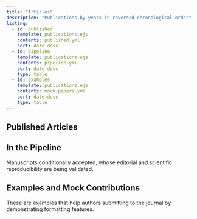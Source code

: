 ```yaml
---
title: "Articles"
description: "Publications by years in reversed chronological order"
listing:
  - id: published
    template: publications.ejs
    contents: published.yml
    sort: date desc
  - id: pipeline
    template: publications.ejs
    contents: pipeline.yml
    sort: date desc
    type: table
  - id: examples
    template: publications.ejs
    contents: mock-papers.yml
    sort: date desc
    type: table
---
```


## Published Articles

::: {#published}
:::

## In the Pipeline

Manuscripts conditionally accepted, whose editorial and scientific reproducibility are being validated.

::: {#pipeline}
:::

## Examples and Mock Contributions

These are examples that help authors submitting to the journal by demonstrating formatting features.

::: {#examples}
:::
